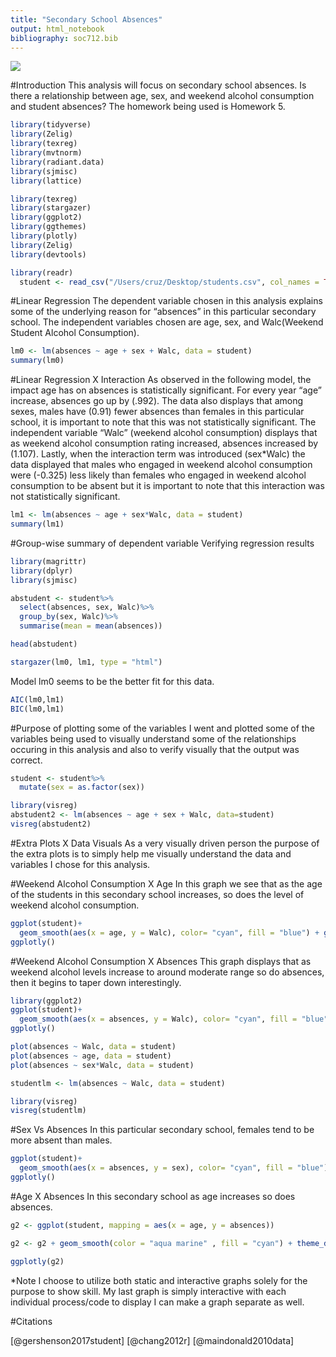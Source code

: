 ```yaml
---
title: "Secondary School Absences"
output: html_notebook
bibliography: soc712.bib
---
```


![](TS_absent.jpg)



#Introduction
This analysis will focus on secondary school absences. Is there a relationship between age, sex, and weekend alcohol consumption and student absences? The homework being used is Homework 5.




```r
library(tidyverse)
library(Zelig)
library(texreg)
library(mvtnorm)
library(radiant.data)
library(sjmisc)
library(lattice)
```


```r
library(texreg)
library(stargazer)
library(ggplot2)
library(ggthemes)
library(plotly)
library(Zelig)
library(devtools)
```


```r
library(readr)
  student <- read_csv("/Users/cruz/Desktop/students.csv", col_names = TRUE)

```

#Linear Regression
The dependent variable chosen in this analysis explains some of the underlying reason for "absences" in this particular secondary school. The independent variables chosen are age, sex, and Walc(Weekend Student  Alcohol Consumption).
```r
lm0 <- lm(absences ~ age + sex + Walc, data = student)
summary(lm0)
```

#Linear Regression X Interaction
As observed in the following model, the impact age has on absences is statistically significant. For every year "age" increase, absences go up by (.992).  The data also displays that among sexes, males have (0.91) fewer absences than females in this particular school, it is important to note that this was not statistically significant. The independent variable "Walc" (weekend alcohol consumption) displays that as weekend alcohol consumption rating increased, absences increased by (1.107). Lastly, when the interaction term was introduced (sex*Walc) the data displayed that males who engaged in weekend alcohol consumption were (-0.325) less likely than females who engaged in weekend alcohol consumption to be absent but it is important to note that this interaction was not statistically significant. 

```r
lm1 <- lm(absences ~ age + sex*Walc, data = student)
summary(lm1)
```
#Group-wise summary of dependent variable
Verifying regression results
```r
library(magrittr)
library(dplyr)
library(sjmisc)

abstudent <- student%>%
  select(absences, sex, Walc)%>%
  group_by(sex, Walc)%>%
  summarise(mean = mean(absences))

head(abstudent)
```


```r
stargazer(lm0, lm1, type = "html")
```

Model lm0 seems to be the better fit for this data.
```r
AIC(lm0,lm1)
BIC(lm0,lm1)
```


#Purpose of plotting some of the variables
I went and plotted some of the variables being used to visually understand some of the relationships occuring in this analysis and also to verify visually that the output was correct.

```r

student <- student%>%
  mutate(sex = as.factor(sex))

library(visreg)
abstudent2 <- lm(absences ~ age + sex + Walc, data=student)
visreg(abstudent2)
```



#Extra Plots X Data Visuals
As a very visually driven person the purpose of the extra plots is to simply help me visually understand the data and variables I chose for this analysis.


#Weekend Alcohol Consumption X Age
In this graph we see that as the age of the students in this secondary school increases, so does the level of weekend alcohol consumption.
```r
ggplot(student)+
  geom_smooth(aes(x = age, y = Walc), color= "cyan", fill = "blue") + geom_smooth(aes(x = age, y = Dalc), color= "aqua marine1", fill = "black") + theme_solarized() 
ggplotly()
```


#Weekend Alcohol Consumption X Absences
This graph displays that as weekend alcohol levels increase to around moderate range so do absences, then it begins to taper down interestingly.
```r
library(ggplot2)
ggplot(student)+
  geom_smooth(aes(x = absences, y = Walc), color= "cyan", fill = "blue") + geom_smooth(aes(x = absences, y = Dalc), color= "Aqua Marine1", fill = "black") + theme_dark() + scale_colour_stata()
ggplotly()

```

```r
plot(absences ~ Walc, data = student)
plot(absences ~ age, data = student)
plot(absences ~ sex*Walc, data = student)


```



```r
studentlm <- lm(absences ~ Walc, data = student)

library(visreg)
visreg(studentlm)


```

#Sex Vs Absences
In this particular secondary school, females tend to be more absent than males.
```r
ggplot(student)+
  geom_smooth(aes(x = absences, y = sex), color= "cyan", fill = "blue") + theme_dark() 
ggplotly()
```

#Age X Absences
In this secondary school as age increases so does absences.

```r
g2 <- ggplot(student, mapping = aes(x = age, y = absences))

g2 <- g2 + geom_smooth(color = "aqua marine" , fill = "cyan") + theme_dark()

ggplotly(g2)
```


*Note I choose to utilize both static and interactive graphs solely for the purpose to show skill. My last graph is simply interactive with each individual process/code to display I can make a graph separate as well.



#Citations

[@gershenson2017student] [@chang2012r] [@maindonald2010data]
